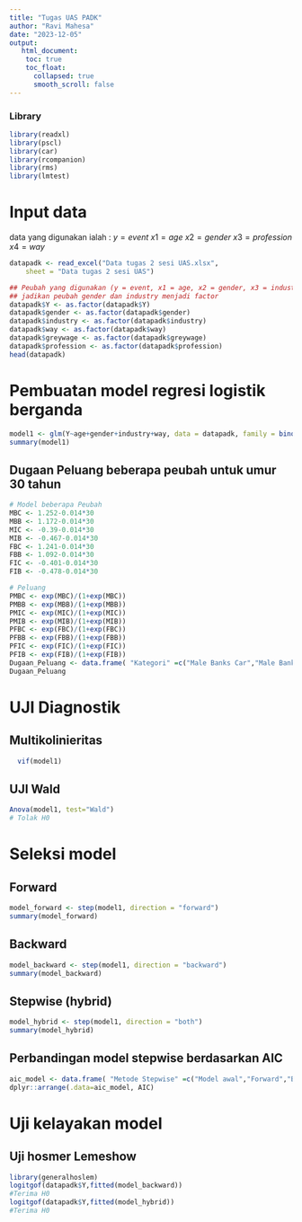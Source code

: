 ---
title: "Tugas UAS PADK"
author: "Ravi Mahesa"
date: "2023-12-05"
output:
   html_document:
    toc: true
    toc_float:
      collapsed: true
      smooth_scroll: false
---

### Library

```{r}
library(readxl)
library(pscl)
library(car)
library(rcompanion)
library(rms)
library(lmtest)
```

# Input data

data yang digunakan ialah :
$y = event$ 
$x1 = age$ 
$x2 = gender$ 
$x3 = profession$
$x4 = way$


```{r}
datapadk <- read_excel("Data tugas 2 sesi UAS.xlsx", 
    sheet = "Data tugas 2 sesi UAS")

## Peubah yang digunakan (y = event, x1 = age, x2 = gender, x3 = industry)
## jadikan peubah gender dan industry menjadi factor
datapadk$Y <- as.factor(datapadk$Y)
datapadk$gender <- as.factor(datapadk$gender)
datapadk$industry <- as.factor(datapadk$industry)
datapadk$way <- as.factor(datapadk$way)
datapadk$greywage <- as.factor(datapadk$greywage)
datapadk$profession <- as.factor(datapadk$profession)
head(datapadk)
```

# Pembuatan model regresi logistik berganda

```{r}
model1 <- glm(Y~age+gender+industry+way, data = datapadk, family = binomial(link = 'logit'))
summary(model1)
```

## Dugaan Peluang beberapa peubah untuk umur 30 tahun

```{r}
# Model beberapa Peubah
MBC <- 1.252-0.014*30
MBB <- 1.172-0.014*30
MIC <- -0.39-0.014*30
MIB <- -0.467-0.014*30
FBC <- 1.241-0.014*30
FBB <- 1.092-0.014*30
FIC <- -0.401-0.014*30
FIB <- -0.478-0.014*30

# Peluang
PMBC <- exp(MBC)/(1+exp(MBC))
PMBB <- exp(MBB)/(1+exp(MBB))
PMIC <- exp(MIC)/(1+exp(MIC))
PMIB <- exp(MIB)/(1+exp(MIB))
PFBC <- exp(FBC)/(1+exp(FBC))
PFBB <- exp(FBB)/(1+exp(FBB))
PFIC <- exp(FIC)/(1+exp(FIC))
PFIB <- exp(FIB)/(1+exp(FIB))
Dugaan_Peluang <- data.frame( "Kategori" =c("Male Banks Car","Male Banks Bus","Male IT Car","Male IT Bus","Female Banks Car","Female Banks Bus","Female IT Car","Female IT Bus"),"Dugaan" = c(PMBC,PMBB,PMIC,PMIB,PFBC,PFBB,PFIC,PFIB))
Dugaan_Peluang
```

# UJI Diagnostik

## Multikolinieritas

```{r}
  vif(model1)
```

## UJI Wald

```{r}
Anova(model1, test="Wald")
# Tolak H0
```

# Seleksi model

## Forward

```{r}
model_forward <- step(model1, direction = "forward")
summary(model_forward)
```

## Backward

```{r}
model_backward <- step(model1, direction = "backward")
summary(model_backward)
```

## Stepwise (hybrid)

```{r}
model_hybrid <- step(model1, direction = "both")
summary(model_hybrid)
```
## Perbandingan model stepwise berdasarkan AIC

```{r}
aic_model <- data.frame( "Metode Stepwise" =c("Model awal","Forward","Backward","Hybrid"),"AIC" = c(model1$aic,model_forward$aic,model_backward$aic,model_hybrid$aic))
dplyr::arrange(.data=aic_model, AIC)
```

# Uji kelayakan model

## Uji hosmer Lemeshow

```{r}
library(generalhoslem)
logitgof(datapadk$Y,fitted(model_backward))
#Terima H0
logitgof(datapadk$Y,fitted(model_hybrid))
#Terima H0
```

